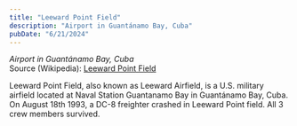 ```yaml
---
title: "Leeward Point Field"
description: "Airport in Guantánamo Bay, Cuba"
pubDate: "6/21/2024"
---
```


*Airport in Guantánamo Bay, Cuba*  
Source (Wikipedia): [Leeward Point Field][1]

Leeward Point Field, also known as Leeward Airfield, is a U.S. military airfield located at Naval Station Guantanamo Bay in Guantánamo Bay, Cuba. On August 18th 1993, a DC-8 freighter crashed in Leeward Point field. All 3 crew members survived.

[1]: https://en.wikipedia.org/wiki/Leeward_Point_Field
